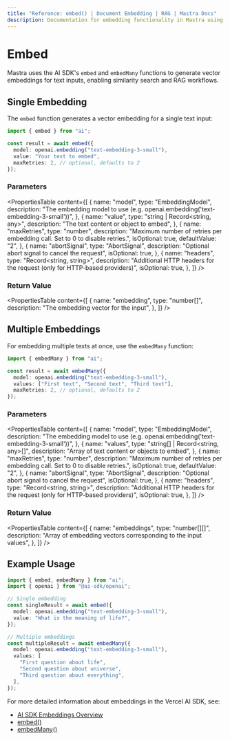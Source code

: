 ```yaml
---
title: "Reference: embed() | Document Embedding | RAG | Mastra Docs"
description: Documentation for embedding functionality in Mastra using the AI SDK.
---
```


# Embed

Mastra uses the AI SDK's `embed` and `embedMany` functions to generate vector embeddings for text inputs, enabling similarity search and RAG workflows.

## Single Embedding

The `embed` function generates a vector embedding for a single text input:

```typescript
import { embed } from "ai";

const result = await embed({
  model: openai.embedding("text-embedding-3-small"),
  value: "Your text to embed",
  maxRetries: 2, // optional, defaults to 2
});
```

### Parameters

<PropertiesTable
  content={[
    {
      name: "model",
      type: "EmbeddingModel",
      description:
        "The embedding model to use (e.g. openai.embedding('text-embedding-3-small'))",
    },
    {
      name: "value",
      type: "string | Record<string, any>",
      description: "The text content or object to embed",
    },
    {
      name: "maxRetries",
      type: "number",
      description:
        "Maximum number of retries per embedding call. Set to 0 to disable retries.",
      isOptional: true,
      defaultValue: "2",
    },
    {
      name: "abortSignal",
      type: "AbortSignal",
      description: "Optional abort signal to cancel the request",
      isOptional: true,
    },
    {
      name: "headers",
      type: "Record<string, string>",
      description:
        "Additional HTTP headers for the request (only for HTTP-based providers)",
      isOptional: true,
    },
  ]}
/>

### Return Value

<PropertiesTable
  content={[
    {
      name: "embedding",
      type: "number[]",
      description: "The embedding vector for the input",
    },
  ]}
/>

## Multiple Embeddings

For embedding multiple texts at once, use the `embedMany` function:

```typescript
import { embedMany } from "ai";

const result = await embedMany({
  model: openai.embedding("text-embedding-3-small"),
  values: ["First text", "Second text", "Third text"],
  maxRetries: 2, // optional, defaults to 2
});
```

### Parameters

<PropertiesTable
  content={[
    {
      name: "model",
      type: "EmbeddingModel",
      description:
        "The embedding model to use (e.g. openai.embedding('text-embedding-3-small'))",
    },
    {
      name: "values",
      type: "string[] | Record<string, any>[]",
      description: "Array of text content or objects to embed",
    },
    {
      name: "maxRetries",
      type: "number",
      description:
        "Maximum number of retries per embedding call. Set to 0 to disable retries.",
      isOptional: true,
      defaultValue: "2",
    },
    {
      name: "abortSignal",
      type: "AbortSignal",
      description: "Optional abort signal to cancel the request",
      isOptional: true,
    },
    {
      name: "headers",
      type: "Record<string, string>",
      description:
        "Additional HTTP headers for the request (only for HTTP-based providers)",
      isOptional: true,
    },
  ]}
/>

### Return Value

<PropertiesTable
  content={[
    {
      name: "embeddings",
      type: "number[][]",
      description:
        "Array of embedding vectors corresponding to the input values",
    },
  ]}
/>

## Example Usage

```typescript
import { embed, embedMany } from "ai";
import { openai } from "@ai-sdk/openai";

// Single embedding
const singleResult = await embed({
  model: openai.embedding("text-embedding-3-small"),
  value: "What is the meaning of life?",
});

// Multiple embeddings
const multipleResult = await embedMany({
  model: openai.embedding("text-embedding-3-small"),
  values: [
    "First question about life",
    "Second question about universe",
    "Third question about everything",
  ],
});
```

For more detailed information about embeddings in the Vercel AI SDK, see:

- [AI SDK Embeddings Overview](https://sdk.vercel.ai/docs/ai-sdk-core/embeddings)
- [embed()](https://sdk.vercel.ai/docs/reference/ai-sdk-core/embed)
- [embedMany()](https://sdk.vercel.ai/docs/reference/ai-sdk-core/embed-many)
